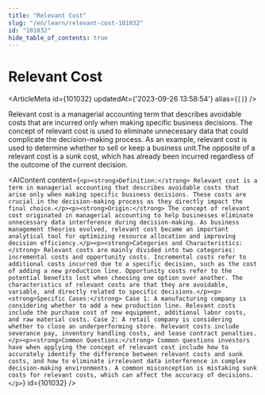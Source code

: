 ```yaml
---
title: "Relevant Cost"
slug: "/en/learn/relevant-cost-101032"
id: "101032"
hide_table_of_contents: true
---
```



# Relevant Cost

<ArticleMeta id={101032} updatedAt={'2023-09-26 13:58:54'} alias={`[]`} />
<div className='border-solid border-b border-t-0 my-4 border-[var(--ifm-color-gray-300)]' />

Relevant cost is a managerial accounting term that describes avoidable costs that are incurred only when making specific business decisions. The concept of relevant cost is used to eliminate unnecessary data that could complicate the decision-making process. As an example, relevant cost is used to determine whether to sell or keep a business unit.The opposite of a relevant cost is a sunk cost, which has already been incurred regardless of the outcome of the current decision.

<AIContent content={`<p><strong>Definition:</strong> Relevant cost is a term in managerial accounting that describes avoidable costs that arise only when making specific business decisions. These costs are crucial in the decision-making process as they directly impact the final choice.</p><p><strong>Origin:</strong> The concept of relevant cost originated in managerial accounting to help businesses eliminate unnecessary data interference during decision-making. As business management theories evolved, relevant cost became an important analytical tool for optimizing resource allocation and improving decision efficiency.</p><p><strong>Categories and Characteristics:</strong> Relevant costs are mainly divided into two categories: incremental costs and opportunity costs. Incremental costs refer to additional costs incurred due to a specific decision, such as the cost of adding a new production line. Opportunity costs refer to the potential benefits lost when choosing one option over another. The characteristics of relevant costs are that they are avoidable, variable, and directly related to specific decisions.</p><p><strong>Specific Cases:</strong> Case 1: A manufacturing company is considering whether to add a new production line. Relevant costs include the purchase cost of new equipment, additional labor costs, and raw material costs. Case 2: A retail company is considering whether to close an underperforming store. Relevant costs include severance pay, inventory handling costs, and lease contract penalties.</p><p><strong>Common Questions:</strong> Common questions investors have when applying the concept of relevant cost include how to accurately identify the difference between relevant costs and sunk costs, and how to eliminate irrelevant data interference in complex decision-making environments. A common misconception is mistaking sunk costs for relevant costs, which can affect the accuracy of decisions.</p>`} id={101032} />
